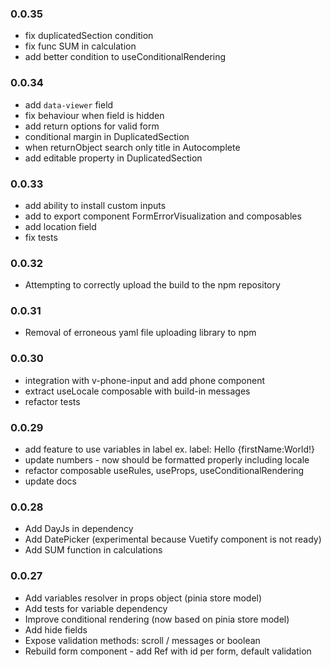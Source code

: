 
<Meta title="Changelog" />

### 0.0.35
- fix duplicatedSection condition
- fix func SUM in calculation
- add better condition to useConditionalRendering

### 0.0.34
- add `data-viewer` field
- fix behaviour when field is hidden
- add return options for valid form
- conditional margin in DuplicatedSection
- when returnObject search only title in Autocomplete
- add editable property in DuplicatedSection

### 0.0.33
- add ability to install custom inputs
- add to export component FormErrorVisualization and composables
- add location field
- fix tests

### 0.0.32

- Attempting to correctly upload the build to the npm repository

### 0.0.31

- Removal of erroneous yaml file uploading library to npm

### 0.0.30

- integration with v-phone-input and add phone component
- extract useLocale composable with build-in messages
- refactor tests

### 0.0.29

- add feature to use variables in label ex. label: Hello &#123;firstName:World!&#125;
- update numbers - now should be formatted properly including locale
- refactor composable useRules, useProps, useConditionalRendering
- update docs

### 0.0.28

- Add DayJs in dependency
- Add DatePicker (experimental because Vuetify component is not ready)
- Add SUM function in calculations

### 0.0.27

- Add variables resolver in props object (pinia store model)
- Add tests for variable dependency
- Improve conditional rendering (now based on pinia store model)
- Add hide fields
- Expose validation methods: scroll / messages or boolean
- Rebuild form component - add Ref with id per form, default validation
